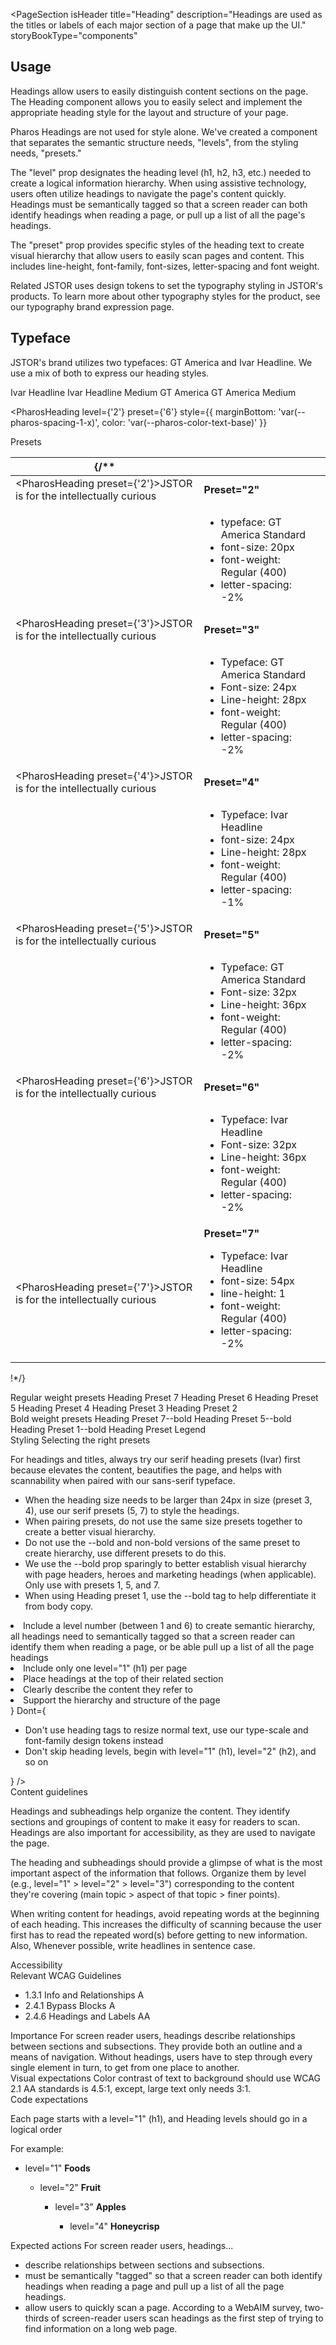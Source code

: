 
<PageSection
  isHeader
  title="Heading"
  description="Headings are used as the titles or labels of each major section of a page that make up the UI."
  storyBookType="components"
></PageSection>

## Usage

<div style={{ marginBottom: 'var(--pharos-spacing-5-x)' }}>
  <p>
    Headings allow users to easily distinguish content sections on the page. The Heading component
    allows you to easily select and implement the appropriate heading style for the layout and
    structure of your page.
  </p>
  <p>
    Pharos Headings are not used for style alone. We've created a component that separates the
    semantic structure needs, "levels", from the styling needs, "presets."
  </p>
  <p>
    The "level" prop designates the heading level (h1, h2, h3, etc.) needed to create a logical
    information hierarchy. When using assistive technology, users often utilize headings to navigate
    the page's content quickly. Headings must be semantically tagged so that a screen reader can
    both identify headings when reading a page, or pull up a list of all the page's headings.
  </p>
  <p>
    The "preset" prop provides specific styles of the heading text to create visual hierarchy that
    allow users to easily scan pages and content. This includes line-height, font-family,
    font-sizes, letter-spacing and font weight.
  </p>
  <PharosHeading level={'2'} preset={'1--bold'}>
    Related
  </PharosHeading>
  JSTOR uses design tokens to set the typography styling in JSTOR's products. To learn more about other
  typography styles for the product, see our <PharosLink href="https://pharos.jstor.org/brand-expressions/typography">typography brand expression page.</PharosLink>
</div>

## Typeface

JSTOR's brand utilizes two typefaces: GT America and Ivar Headline. We use a mix of both to express our heading styles.

<div style={{ marginBottom: 'var(--pharos-spacing-5-x)' }}>
  <PharosHeading preset={'3'}>Ivar Headline</PharosHeading>
  <PharosHeading preset={'3--bold'}>Ivar Headline Medium</PharosHeading>
  <PharosHeading preset={'4'}>GT America</PharosHeading>
  <PharosHeading preset={'4--bold'}>GT America Medium</PharosHeading>
</div>

<PharosHeading
  level={'2'}
  preset={'6'}
  style={{ marginBottom: 'var(--pharos-spacing-1-x)', color: 'var(--pharos-color-text-base)' }}
>
  Presets
</PharosHeading>

| {/\*\*                                                                               |                                                                                                                                                                                        |     |
| ------------------------------------------------------------------------------------ | -------------------------------------------------------------------------------------------------------------------------------------------------------------------------------------- | --- |
| <PharosHeading preset={'2'}>JSTOR is for the intellectually curious</PharosHeading>  | <strong>Preset="2"</strong>                                                                                                                                                            |
|                                                                                      | <ul><li>typeface: GT America Standard</li><li>font-size: 20px</li><li>font-weight: Regular (400)</li><li>letter-spacing: -2%</li></ul>                                                 |
| <PharosHeading preset={'3'}>JSTOR is for the intellectually curious</PharosHeading>  | <strong>Preset="3"</strong>                                                                                                                                                            |
|                                                                                      | <ul><li>Typeface: GT America Standard</li> <li>Font-size: 24px</li> <li>Line-height: 28px</li> <li>font-weight: Regular (400)</li> <li>letter-spacing: -2%</li></ul>                   |
| <PharosHeading preset={'4'}>JSTOR is for the intellectually curious</PharosHeading>  | <strong>Preset="4"</strong>                                                                                                                                                            |
|                                                                                      | <ul><li>Typeface: Ivar Headline</li> <li>font-size: 24px</li> <li>Line-height: 28px</li> <li>font-weight: Regular (400)</li> <li>letter-spacing: -1%</li></ul>                         |
| <PharosHeading preset={'5'}>JSTOR is for the intellectually curious </PharosHeading> | <strong>Preset="5"</strong>                                                                                                                                                            |
|                                                                                      | <ul><li>Typeface: GT America Standard</li> <li>Font-size: 32px</li> <li>Line-height: 36px</li> <li>font-weight: Regular (400)</li> <li>letter-spacing: -2%</li></ul>                   |
| <PharosHeading preset={'6'}>JSTOR is for the intellectually curious</PharosHeading>  | <strong>Preset="6"</strong>                                                                                                                                                            |
|                                                                                      | <ul><li>Typeface: Ivar Headline</li> <li>Font-size: 32px</li> <li>Line-height: 36px</li> <li>font-weight: Regular (400)</li> <li>letter-spacing: -2%</li></ul>                         |
| <PharosHeading preset={'7'}>JSTOR is for the intellectually curious</PharosHeading>  | <strong>Preset="7"</strong><ul><li>Typeface: Ivar Headline</li> <li>font-size: 54px</li> <li>line-height: 1</li> <li>font-weight: Regular (400)</li> <li>letter-spacing: -2%</li></ul> |

!\*/}

<div style={{ marginBottom: 'var(--pharos-spacing-5-x)' }}>
  <div style={{ marginBottom: 'var(--pharos-spacing-3-x)' }}>
    <PharosHeading
      level={'3'}
      preset={'legend'}
      style={{ marginBottom: 'var(--pharos-spacing-1-x)' }}
    >
      Regular weight presets
    </PharosHeading>
    <PharosHeading level={'4'} preset={'7'}>
      Heading Preset 7
    </PharosHeading>
    <PharosHeading
      level={'4'}
      preset={'6'}
      style={{ marginBottom: 'var(--pharos-spacing-one-half-x)' }}
    >
      Heading Preset 6
    </PharosHeading>
    <PharosHeading
      level={'4'}
      preset={'5'}
      style={{ marginBottom: 'var(--pharos-spacing-one-quarter-x)' }}
    >
      Heading Preset 5
    </PharosHeading>
    <PharosHeading
      level={'4'}
      preset={'4'}
      style={{ marginBottom: 'var(--pharos-spacing-one-half-x)' }}
    >
      Heading Preset 4
    </PharosHeading>
    <PharosHeading
      level={'4'}
      preset={'3'}
      style={{ marginBottom: 'var(--pharos-spacing-one-half-x)' }}
    >
      Heading Preset 3
    </PharosHeading>
    <PharosHeading level={'4'} preset={'2'}>
      Heading Preset 2
    </PharosHeading>
  </div>
  <div>
    <PharosHeading
      level={'3'}
      preset={'legend'}
      style={{ marginBottom: 'var(--pharos-spacing-1-x)' }}
    >
      Bold weight presets
    </PharosHeading>
    <PharosHeading level={'4'} preset={'7--bold'}>
      Heading Preset 7--bold
    </PharosHeading>
    <PharosHeading
      level={'4'}
      preset={'5--bold'}
      style={{ marginBottom: 'var(--pharos-spacing-one-half-x)' }}
    >
      Heading Preset 5--bold
    </PharosHeading>
    <PharosHeading
      level={'4'}
      preset={'1--bold'}
      style={{ marginBottom: 'var(--pharos-spacing-1-x)' }}
    >
      Heading Preset 1--bold
    </PharosHeading>
    <PharosHeading level={'4'} preset={'legend'}>
      Heading Preset Legend
    </PharosHeading>
  </div>
</div>

<div style={{ marginBottom: 'var(--pharos-spacing-5-x)' }}>
  <PharosHeading level={'2'} preset={'6'} style={{ color: 'var(--pharos-color-text-base)' }}>
    Styling
  </PharosHeading>
  <PharosHeading level={'3'} preset={'2'} style={{ color: 'var(--pharos-color-text-base)' }}>
    Selecting the right presets
  </PharosHeading>
  <p>
    For headings and titles, always try our serif heading presets (Ivar) first because elevates the
    content, beautifies the page, and helps with scannability when paired with our sans-serif
    typeface.
  </p>
  <ul style={{ color: 'black' }}>
    <li>
      When the heading size needs to be larger than 24px in size (preset 3, 4), use our serif
      presets (5, 7) to style the headings.
    </li>
    <li>
      When pairing presets, do not use the same size presets together to create a better visual
      hierarchy.
    </li>
    <li>
      Do not use the --bold and non-bold versions of the same preset to create hierarchy, use
      different presets to do this.
    </li>
    <li>
      We use the --bold prop sparingly to better establish visual hierarchy with page headers,
      heroes and marketing headings (when applicable). Only use with presets 1, 5, and 7.
    </li>
    <li>
      When using Heading preset 1, use the --bold tag to help differentiate it from body copy.
    </li>
  </ul>
</div>

<PageSection title="Best Practices">
  <BestPractices
    Do={
      <ul>
        <li>
          Include a level number (between 1 and 6) to create semantic hierarchy, all headings need
          to semantically tagged so that a screen reader can identify them when reading a page, or
          be able pull up a list of all the page headings
        </li>
        <li>Include only one level="1" (h1) per page</li>
        <li>Place headings at the top of their related section</li>
        <li>Clearly describe the content they refer to</li>
        <li>Support the hierarchy and structure of the page</li>
      </ul>
    }
    Dont={
      <ul>
        <li>
          Don't use heading tags to resize normal text, use our type-scale and font-family design
          tokens instead
        </li>
        <li>Don't skip heading levels, begin with level="1" (h1), level="2" (h2), and so on</li>
      </ul>
    }
  />
</PageSection>

<div style={{ marginBottom: 'var(--pharos-spacing-5-x)' }}>
  <PharosHeading level={'2'} preset={'6'} style={{ marginBottom: 'var(--pharos-spacing-1-x)' }}>
    Content guidelines
  </PharosHeading>
  <p>
    Headings and subheadings help organize the content. They identify sections and groupings of
    content to make it easy for readers to scan. Headings are also important for accessibility, as
    they are used to navigate the page.
  </p>
  <p>
    The heading and subheadings should provide a glimpse of what is the most important aspect of the
    information that follows. Organize them by level (e.g., level="1" &gt; level="2" &gt; level="3")
    corresponding to the content they're covering (main topic &gt; aspect of that topic &gt; finer
    points).
  </p>
  <p>
    When writing content for headings, avoid repeating words at the beginning of each heading. This
    increases the difficulty of scanning because the user first has to read the repeated word(s)
    before getting to new information. Also, Whenever possible, write headlines in sentence case.
  </p>
</div>

<div style={{ marginBottom: 'var(--pharos-spacing-5-x)' }}>
  <PharosHeading level={'2'} preset={'6'} style={{ marginBottom: 'var(--pharos-spacing-1-x)' }}>
    Accessibility
  </PharosHeading>
  <div style={{ marginBottom: 'var(--pharos-spacing-3-x)' }}>
    <PharosHeading level={'3'} preset={'2'}>
      Relevant WCAG Guidelines
    </PharosHeading>
    <ul style={{ marginBottom: 'var(--pharos-spacing-1-x)' }}>
      <li>
        <PharosLink href="https://www.w3.org/WAI/WCAG21/Understanding/info-and-relationships.html">
          1.3.1 Info and Relationships A
        </PharosLink>
      </li>
      <li>
        <PharosLink href="https://www.w3.org/WAI/WCAG21/Understanding/bypass-blocks">
          2.4.1 Bypass Blocks A
        </PharosLink>
      </li>
      <li>
        <PharosLink href="https://www.w3.org/WAI/WCAG21/Understanding/headings-and-labels">
          2.4.6 Headings and Labels AA
        </PharosLink>
      </li>
    </ul>
  </div>
  <div style={{ marginBottom: 'var(--pharos-spacing-3-x)' }}>
    <PharosHeading level={'3'} preset={'2'}>
      Importance
    </PharosHeading>
    For screen reader users, headings describe relationships between sections and subsections. They provide
    both an outline and a means of navigation. Without headings, users have to step through every single
    element in turn, to get from one place to another.
  </div>
  <div style={{ marginBottom: 'var(--pharos-spacing-3-x)' }}>
    <PharosHeading level={'3'} preset={'2'}>
      Visual expectations
    </PharosHeading>
    Color contrast of text to background should use WCAG 2.1 AA standards is 4.5:1, except, large text
    only needs 3:1.
  </div>
  <div style={{ marginBottom: 'var(--pharos-spacing-3-x)' }}>
    <PharosHeading level={'3'} preset={'2'}>
      Code expectations
    </PharosHeading>
    <p>Each page starts with a level="1" (h1), and Heading levels should go in a logical order</p>
    <p> For example:</p>
    <ul>
      <li>
        level="1" <strong>Foods</strong>
      </li>
      <ul>
        <li>
          level="2" <strong>Fruit</strong>
        </li>
        <ul>
          <li>
            level="3" <strong>Apples</strong>
          </li>
          <ul>
            <li>
              level="4" <strong>Honeycrisp</strong>
            </li>
          </ul>
        </ul>
      </ul>
    </ul>
  </div>
  <div>
    <PharosHeading level={'3'} preset={'2'}>
      Expected actions
    </PharosHeading>
    <PharosHeading level={'4'} preset={'1--bold'}>
      For screen reader users, headings...
    </PharosHeading>
    <ul>
      <li>describe relationships between sections and subsections.</li>
      <li>
        must be semantically "tagged" so that a screen reader can both identify headings when
        reading a page and pull up a list of all the page headings.
      </li>
      <li>
        allow users to quickly scan a page. According to a WebAIM survey, two-thirds of
        screen-reader users scan headings as the first step of trying to find information on a long
        web page.
      </li>
    </ul>
  </div>
</div>
